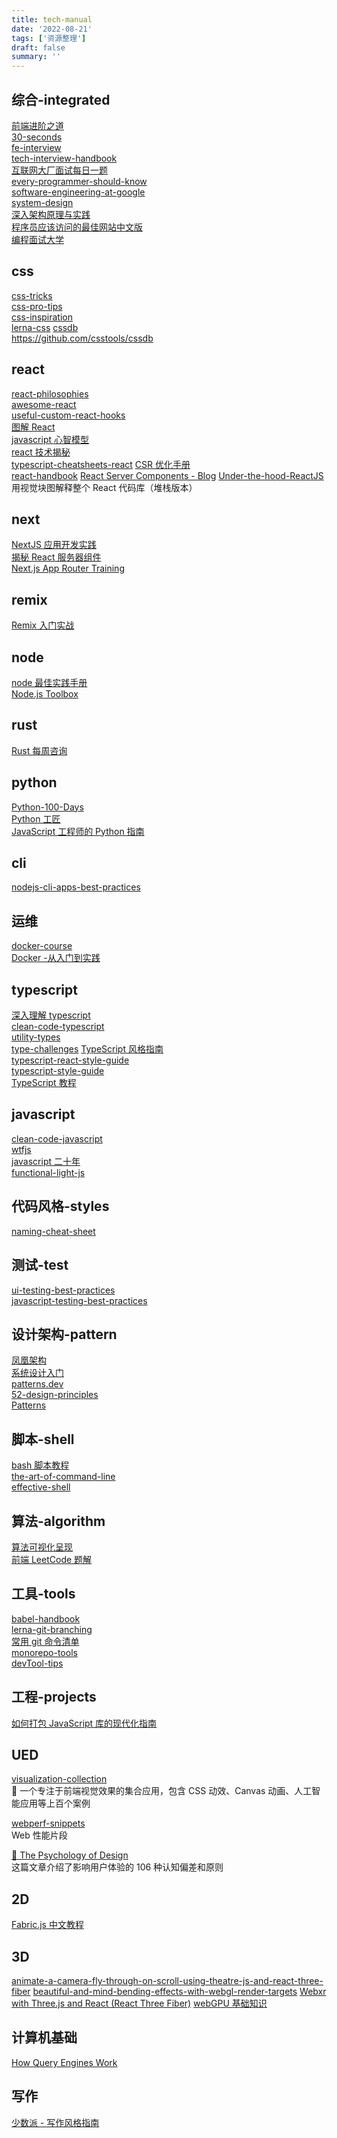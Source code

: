 ```yaml
---
title: tech-manual
date: '2022-08-21'
tags: ['资源整理']
draft: false
summary: ''
---
```


<TOCInlineWithSticky toc={props.toc} />


## 综合-integrated

[前端进阶之道](https://yuchengkai.cn/)  
[30-seconds](https://github.com/30-seconds)  
[fe-interview](https://github.com/haizlin/fe-interview)  
[tech-interview-handbook](https://www.techinterviewhandbook.org/)  
[互联网大厂面试每日一题](https://q.shanyue.tech/)  
[every-programmer-should-know](https://github.com/mtdvio/every-programmer-should-know)  
[software-engineering-at-google](https://qiangmzsx.github.io/Software-Engineering-at-Google/#/)  
[system-design](https://github.com/ByteByteGoHq/system-design-101)  
[深入架构原理与实践](https://www.thebyte.com.cn/)  
[程序员应该访问的最佳网站中文版](https://github.com/tuteng/Best-websites-a-programmer-should-visit-zh)  
[编程面试大学](https://github.com/jwasham/coding-interview-university/blob/main/translations/README-cn.md)

## css

[css-tricks](https://qishaoxuan.github.io/css_tricks/)  
[css-pro-tips](https://github.com/AllThingsSmitty/css-protips)  
[css-inspiration](https://csscoco.com/inspiration/#/)  
[lerna-css](https://web.dev/learn/css/)
[cssdb](https://cssdb.org/)  
https://github.com/csstools/cssdb

## react

[react-philosophies](https://github.com/mithi/react-philosophies)  
[awesome-react](https://github.com/enaqx/awesome-react#mobx-tutorials)  
[useful-custom-react-hooks](https://github.com/WebDevSimplified/useful-custom-react-hooks)  
[图解 React](https://7kms.github.io/react-illustration-series/)  
[javascript 心智模型](https://sudongyuer.github.io/javascript-mental-models/)  
[react 技术揭秘](https://react.iamkasong.com/)  
[typescript-cheatsheets-react](https://github.com/typescript-cheatsheets/react)
[CSR 优化手册](https://github.com/theninthsky/client-side-rendering)  
[react-handbook](https://reacthandbook.dev/)
[React Server Components - Blog](https://jessedit.tech/blog/react-server-components)
[Under-the-hood-ReactJS](https://github.com/Bogdan-Lyashenko/Under-the-hood-ReactJS)  
用视觉块图解释整个 React 代码库（堆栈版本）

## next

[NextJS 应用开发实践](https://nextjs-in-action-cn.taonan.lu/#%E5%B0%81%E9%9D%A2)  
[揭秘 React 服务器组件](https://demystifying-rsc.vercel.app/)  
[Next.js App Router Training](https://nextjs-app-router-training.vercel.app/)

## remix

[Remix 入门实战](https://remix.lutaonan.com/)

## node

[node 最佳实践手册](https://github.com/goldbergyoni/nodebestpractices)  
[Node.js Toolbox](https://nodejstoolbox.com/)

## rust

[Rust 每周咨询](https://rust.jskou.com/)

## python

[Python-100-Days](https://github.com/jackfrued/Python-100-Days/tree/master)  
[Python 工匠](https://github.com/piglei/one-python-craftsman)  
[JavaScript 工程师的 Python 指南](https://luckrnx09.com/python-guide-for-javascript-engineers/zh-cn/)

## cli

[nodejs-cli-apps-best-practices](https://github.com/lirantal/nodejs-cli-apps-best-practices)

## 运维

[docker-course](https://github.com/adrianhajdin/docker-course)  
[Docker -从入门到实践](https://yeasy.gitbook.io/docker_practice/)

## typescript

[深入理解 typescript](https://jkchao.github.io/typescript-book-chinese/#why)  
[clean-code-typescript](https://github.com/labs42io/clean-code-typescript)  
[utility-types](https://github.com/piotrwitek/utility-types)  
[type-challenges](https://github.com/type-challenges/type-challenges)
[TypeScript 风格指南](https://zh-google-styleguide.readthedocs.io/en/latest/google-typescript-styleguide/contents/)  
[typescript-react-style-guide](https://github.com/mkosir/typescript-react-style-guide)  
[typescript-style-guide](https://mkosir.github.io/typescript-style-guide/)  
[TypeScript 教程](https://wangdoc.com/typescript/)

## javascript

[clean-code-javascript](https://github.com/ryanmcdermott/clean-code-javascript#introduction)  
[wtfjs](https://github.com/denysdovhan/wtfjs/blob/master/README-zh-cn.md)  
[javascript 二十年](https://cn.history.js.org/index.html)  
[functional-light-js](https://github.com/getify/Functional-Light-JS)

## 代码风格-styles

[naming-cheat-sheet](https://github.com/kettanaito/naming-cheatsheet)

## 测试-test

[ui-testing-best-practices](https://github.com/NoriSte/ui-testing-best-practices)  
[javascript-testing-best-practices](https://github.com/goldbergyoni/javascript-testing-best-practices/blob/master/readme-zh-CN.md)


## 设计架构-pattern

[凤凰架构](http://icyfenix.cn/summary/)  
[系统设计入门](https://github.com/donnemartin/system-design-primer/blob/master/README-zh-Hans.md)  
[patterns.dev](https://www.patterns.dev/)  
[52-design-principles](https://rpdc.xiaohongshu.com/52-design-principles)  
[Patterns](https://www.patterns.dev/posts)

## 脚本-shell

[bash 脚本教程](https://wangdoc.com/bash/intro.html)  
[the-art-of-command-line](https://github.com/jlevy/the-art-of-command-line/blob/master/README-zh-Hant.md)  
[effective-shell](https://effective-shell.com/)

## 算法-algorithm

[算法可视化呈现](https://visualgo.net/zh)  
[前端 LeetCode 题解](https://www.bruceyj.com/frontend-leetcode/)

## 工具-tools

[babel-handbook](https://github.com/jamiebuilds/babel-handbook/blob/master/translations/zh-Hant/user-handbook.md)  
[lerna-git-branching](https://learngitbranching.js.org/?locale=zh_CN)  
[常用 git 命令清单](https://www.ruanyifeng.com/blog/2015/12/git-cheat-sheet.html)  
[monorepo-tools](https://monorepo.tools/)  
[devTool-tips](https://devtoolstips.org/)

## 工程-projects

[如何打包 JavaScript 库的现代化指南](https://github.com/frehner/modern-guide-to-packaging-js-library/blob/main/README-zh_CN.md)

## UED

[visualization-collection](https://github.com/hepengwei/visualization-collection)  
🌈 一个专注于前端视觉效果的集合应用，包含 CSS 动效、Canvas 动画、人工智能应用等上百个案例  

[webperf-snippets](https://github.com/nucliweb/webperf-snippets)  
Web 性能片段

[🧠 The Psychology of Design](https://growth.design/psychology#hicks-law)  
这篇文章介绍了影响用户体验的 106 种认知偏差和原则

## 2D

[Fabric.js 中文教程](https://k21vin.gitee.io/fabric-js-doc/)

## 3D

[animate-a-camera-fly-through-on-scroll-using-theatre-js-and-react-three-fiber](https://tympanus.net/codrops/2023/02/14/animate-a-camera-fly-through-on-scroll-using-theatre-js-and-react-three-fiber/)
[beautiful-and-mind-bending-effects-with-webgl-render-targets](https://blog.maximeheckel.com/posts/beautiful-and-mind-bending-effects-with-webgl-render-targets/)
[Webxr with Three.js and React (React Three Fiber)](https://www.youtube.com/playlist?list=PLpM_sf_d5YTPXeVp4cmgN_cNBj9pNTEmZ#react3dfiber)
[webGPU 基础知识](https://webgpufundamentals.org/)

## 计算机基础

[How Query Engines Work](https://howqueryengineswork.com/00-acknowledgments.html)

## 写作

[少数派 - 写作风格指南](https://manual.sspai.com/rules/style/)